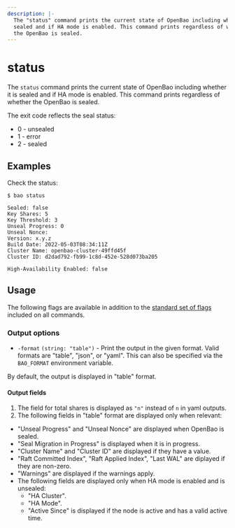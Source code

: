 ```yaml
---
description: |-
  The "status" command prints the current state of OpenBao including whether it is
  sealed and if HA mode is enabled. This command prints regardless of whether
  the OpenBao is sealed.
---
```


# status

The `status` command prints the current state of OpenBao including whether it is
sealed and if HA mode is enabled. This command prints regardless of whether the
OpenBao is sealed.

The exit code reflects the seal status:

- 0 - unsealed
- 1 - error
- 2 - sealed

## Examples

Check the status:

```shell-session
$ bao status

Sealed: false
Key Shares: 5
Key Threshold: 3
Unseal Progress: 0
Unseal Nonce:
Version: x.y.z
Build Date: 2022-05-03T08:34:11Z
Cluster Name: openbao-cluster-49ffd45f
Cluster ID: d2dad792-fb99-1c8d-452e-528d073ba205

High-Availability Enabled: false
```

## Usage

The following flags are available in addition to the [standard set of
flags](index.mdx) included on all commands.

### Output options

- `-format` `(string: "table")` - Print the output in the given format. Valid
  formats are "table", "json", or "yaml". This can also be specified via the
  `BAO_FORMAT` environment variable.

By default, the output is displayed in "table" format.

#### Output fields

1. The field for total shares is displayed as `"n"` instead of `n` in yaml outputs. 
2. The following fields in "table" format are displayed only when relevant:
- "Unseal Progress" and "Unseal Nonce" are displayed when OpenBao is sealed.
- "Seal Migration in Progress" is displayed when it is in progress.
- "Cluster Name" and "Cluster ID" are displayed if they have a value.
- "Raft Committed Index", "Raft Applied Index", "Last WAL" are diplayed if they are non-zero.
- "Warnings" are displayed if the warnings apply.
- The following fields are displayed only when HA mode is enabled and is unsealed:
  - "HA Cluster".
  - "HA Mode".
  - "Active Since" is displayed if the node is active and has a valid active time.
